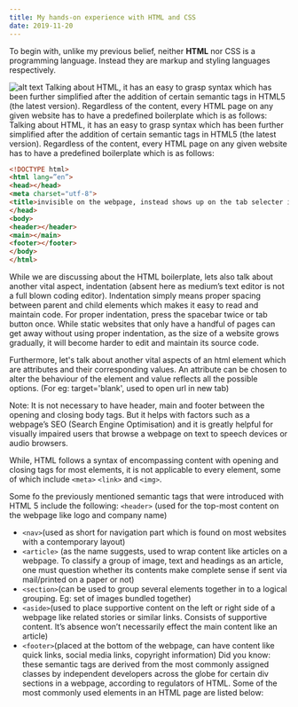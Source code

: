 ```yaml
---
title: My hands-on experience with HTML and CSS
date: 2019-11-20
---
```


To begin with, unlike my previous belief, neither **HTML** nor CSS is a programming language. Instead they are markup and styling languages respectively.

![alt text](https://miro.medium.com/max/814/1*l_fkDG3AvqcXwsFm5OeSfw.png "")
Talking about HTML, it has an easy to grasp syntax which has been further simplified after the addition of certain semantic tags in HTML5 (the latest version). Regardless of the content, every HTML page on any given website has to have a predefined boilerplate which is as follows:
Talking about HTML, it has an easy to grasp syntax which has been further simplified after the addition of certain semantic tags in HTML5 (the latest version). Regardless of the content, every HTML page on any given website has to have a predefined boilerplate which is as follows:

```html
<!DOCTYPE html>
<html lang=”en”>
<head></head>
<meta charset="utf-8">
<title>invisible on the webpage, instead shows up on the tab selecter in browser</title>
</head>
<body>
<header></header>
<main></main>
<footer></footer>
</body>
</html>

```
While we are discussing about the HTML boilerplate, lets also talk about another vital aspect, indentation (absent here as medium’s text editor is not a full blown coding editor). Indentation simply means proper spacing between parent and child elements which makes it easy to read and maintain code. For proper indentation, press the spacebar twice or tab button once. While static websites that only have a handful of pages can get away without using proper indentation, as the size of a website grows gradually, it will become harder to edit and maintain its source code.

Furthermore, let's talk about another vital aspects of an html element which are attributes and their corresponding values. An attribute can be chosen to alter the behaviour of the element and value reflects all the possible options. (For eg: target='blank', used to open url in new tab)

Note: It is not necessary to have header, main and footer between the opening and closing body tags. But it helps with factors such as a webpage’s SEO (Search Engine Optimisation) and it is greatly helpful for visually impaired users that browse a webpage on text to speech devices or audio browsers.

While, HTML follows a syntax of encompassing content with opening and closing tags for most elements, it is not applicable to every element, some of which include `<meta>` `<link>` and `<img>`.

Some fo the previously mentioned semantic tags that were introduced with HTML 5 include the following:
`<header>` (used for the top-most content on the webpage like logo and company name)


* `<nav>`(used as short for navigation part which is found on most websites with a contemporary layout)
* `<article>` (as the name suggests, used to wrap content like articles on a webpage. To classify a group of image, text and headings as an article, one must question whether its contents make complete sense if sent via mail/printed on a paper or not)
* `<section>`(can be used to group several elements together in to a logical grouping. Eg: set of images bundled together)
* `<aside>`(used to place supportive content on the left or right side of a webpage like related stories or similar links. Consists of supportive content. It’s absence won’t necessarily effect the main content like an article)
* `<footer>`(placed at the bottom of the webpage, can have content like quick links, social media links, copyright information)
Did you know: these semantic tags are derived from the most commonly assigned classes by independent developers across the globe for certain div sections in a webpage, according to regulators of HTML.
Some of the most commonly used elements in an HTML page are listed below:
